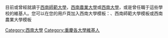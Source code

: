 目前或曾經就讀于[[西南師範大學|西南師範大學]]，[[西南農業大學|西南農業大學]]或[[西南大學|西南大學]]，或是曾任職于這些學校的維基人。您可以在您的用戶頁加入西南大學模板：{{tl|User SWU}}、西南師範大學模板{{tl|User SWNU}}或西南農業大學模板{{tl|User SWAU}}

[[Category:西南大學|Category:西南大學]]
[[Category:重慶各大學維基人|Category:重慶各大學維基人]]